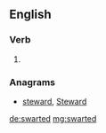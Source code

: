 ==English==

===Verb===
{{head|en|verb form}}

# {{en-past of|swart}}

===Anagrams===
* [[steward#English|steward]], [[Steward#English|Steward]]

[[de:swarted]]
[[mg:swarted]]